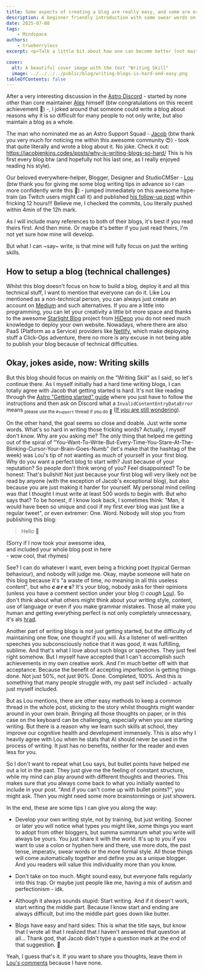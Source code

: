 ```yaml
---
title: Some aspects of creating a blog are really easy, and some are extremely difficult!
description: A beginner friendly introduction with some swear words on how to start writing your own blog post.
date: 2025-07-08
tags:
    - Mindspace
authors:
    - trueberryless
excerpt: <p>Talk a little bit about how one can become better (not master by any means, nobody is perfect) in writing a blog post. These are just my thoughts after two awesome guys from the <a href="https://astro.build/chat">Astro Community</a> (<a class="gh-badge" href="https://github.com/jdtjenkins"><img src="https://github.com/jdtjenkins.png" alt="jdtjenkins" width="16" height="16" style="border-radius:9999px;vertical-align:middle;margin-right:0.4em;">Jacob</a> and <a class="gh-badge" href="https://github.com/louisescher"><img src="https://github.com/louisescher.png" alt="louisescher" width="16" height="16" style="border-radius:9999px;vertical-align:middle;margin-right:0.4em;">Lou</a>) decided to write blogs about how hard and easy it is to write blog posts.</p><p>Please read their posts first as this is the follow-up on both of them:</p><ol><li><a href="https://jacobjenkins.codes/posts/why-is-writing-blogs-so-hard/">"Why is writing blog posts so hard?" - Jacob Jenkins</a></li><li><a href="https://lou.gg/blog/why-writing-blogs-isnt-hard">"Why Writing Blogs isn't hard" - Louis Escher</a></li><li><a href="/blog/writing-blogs-is-hard-and-easy/">"Some aspects of creating a blog are really easy, and some are extremely difficult!" - Felix Schneider</a></li></ol><p>After that you have successfully completed this awesome trilogy of blog posts about blog posts.</p>

cover:
  alt: A beautiful cover image with the text "Writing Skill"
  image: ../../../../public/blog/writing-blogs-is-hard-and-easy.png
tableOfContents: false
---
```


After a very interesting discussion in the [Astro Discord](https://astro.build/chat) - started by none other than core maintainer [Alex](https://github.com/alexanderniebuhr) himself (btw congratulations on this recent achievement 🎉) -, I joked around that someone could write a blog about reasons why it is so difficult for many people to not only write, but also maintain a blog as a whole.

The man who nominated me as an Astro Support Squad - [Jacob](https://github.com/jdtjenkins) (btw thank you very much for noticing me within this awesome community 😍) - took that quite literally and wrote a blog about it. No joke. Check it out: https://jacobjenkins.codes/posts/why-is-writing-blogs-so-hard/ This is his first every blog btw (and hopefully not his last one, as I really enjoyed reading his style).

Our beloved everywhere-helper, Blogger, Designer and StudioCMSer - [Lou](https://github.com/louisescher/) (btw thank you for giving me some blog writing tips in advance so I can more confidently write this 🤩) - jumped immediately on this awesome hype-train (as Twitch users might call it) and published [his follow-up post](https://lou.gg/blog/why-writing-blogs-isnt-hard) within fricking 12 hours!!! Believe me, I checked the commits, Lou literally pushed within 4min of the 12h mark.

As I will include many references to both of their blogs, it's best if you read theirs first. And then mine. Or maybe it's better if you just read theirs, I'm not yet sure how mine will develop.

But what I can ~say~ write, is that mine will fully focus on just the writing skills.

## How to setup a blog (technical challenges)

Whilst this blog doesn't focus on how to build a blog, deploy it and all this technical stuff, I want to mention that everyone can do it. Like Lou mentioned as a non-technical person, you can always just create an account on [Medium](https://medium.com/) and such alternatives. If you are a little into programming, you can let your creativity a little bit more space and thanks to the awesome [Starlight Blog](https://starlight-blog-docs.vercel.app/) project from [HiDeoo](https://github.com/HiDeoo) you do not need much knowledge to deploy your own website. Nowadays, where there are also PaaS (Platform as a Service) providers like [Netlify](https://www.netlify.com/), which make deploying stuff a Click-Ops adventure, there no more is any excuse in not being able to publish your blog because of technical difficulties.

## Okay, jokes aside, now: Writing skills

But this blog should focus on mainly on the "Writing Skill" as I said, so let's continue there. As I myself initially had a hard time writing blogs, I can totally agree with Jacob that getting started is hard. It's not like reading through the [Astro "Getting started" guide](https://docs.astro.build/en/install-and-setup/) where you just have to follow the instructions and then ask on Discord what a `InvalidContentEntryDataError` means <sub>please use the `#support` thread if you do 🫶</sub> ([If you are still wondering](https://docs.astro.build/en/reference/errors/invalid-content-entry-data-error/)).

On the other hand, the goal seems so close and doable. Just write some words. What's so hard in writing those fricking words? Actually, I myself don't know. Why are you asking me? The only thing that helped me getting out of the spiral of "You-Want-To-Write-But-Every-Time-You-Stare-At-The-Blinking-Cursor-Your-Brain-Goes-Numb" (let's make that the hashtag of the week) was Lou's tip of not wanting as much of yourself in your first blog. Why do you want a perfect blog to start with? Just because of your reputation? So people don't think wrong of you? Feel disappointed? To be honest: That's bullshit! Not just because your first blog will very likely not be read by anyone (with the exception of Jacob's exceptional blog), but also because you are just making it harder for yourself. My personal mind ceiling was that I thought I must write at least 500 words to begin with. But who says that? To be honest, if I know look back, I sometimes think: "Man, it would have been so unique and cool if my first ever blog was just like a regular tweet", or even extremer: One. Word. Nobody will stop you from publishing this blog:

> Hello 👋

(Sorry if I now took your awesome idea,  
and included your whole blog post in here  
\- wow cool, that rhymes)

See? I can do whatever I want, even being a fricking poet (typical German behaviour), and nobody will judge me. Okay, maybe someone will hate on this blog because it's "a waste of time, no meaning in all this useless content", but who **_c a r e s_**? It's _your_ blog, <span id="comment-reference" class="fragment-highlight">nobody asks for their opinions (unless you have a comment section under your blog 🙄 _cough_ [Lou](https://lou.gg/blog/why-writing-blogs-isnt-hard#chapter-five-its-the-8th-of-july)</span>). So don't think about what others might think about your writing style, content, use of language or even if you make grammar mistakes. Those all make you human and getting everything perfect is not only completely unnecessary, it's als [hrad](https://jacobjenkins.codes/posts/why-is-writing-blogs-so-hard/#chapter-1---i-want-it-now).

Another part of writing blogs is not just getting started, but the difficulty of maintaining one flow, one thought if you will. As a listener of well-written speeches you subconsciously notice that it was good, it was fulfilling, sublime. And that's what I love about such blogs or speeches. They just feel right somehow. But I myself have accepted that I can't accomplish such achievements in my own creative work. And I'm much better off with that acceptance. Because the benefit of accepting imperfection is getting things done. Not just 50%, not just 90%. Done. Completed, 100%. And this is something that many people struggle with, my past self included - actually just myself included.

But as Lou mentions, there are other easy methods to keep a common thread in the whole post, sticking to the story whilst thoughts might wander around in your own brain. Bringing all those thoughts on paper, or in this case on the keyboard can be challenging, especially when you are starting writing. But there is a reason why we learn such skills at school, they improve our cognitive health and development immensely. This is also why I heavily agree with Lou when he stats that AI should never be used in the process of writing. It just has no benefits, neither for the reader and even less for you.

So I don't want to repeat what Lou says, but bullet points have helped me out a lot in the past. They just give me the feeling of constant structure, while my mind can play around with different thoughts and theories. This makes sure that you always come back to what you initially wanted to include in your post. "And if you can't come up with bullet points?", you might ask. Then you might need some more brainstormings or just showers.

In the end, these are some tips I can give you along the way:

- Develop your own writing style, not by training, but just writing. Sooner or later you will notice what types you might like, some things you want to adopt from other bloggers, but summa summarum what you write will always be yours. You just share it with the world. It's up to you if you want to use a colon or hyphen here and there, use more dots, the past tense, imperativ, swear words or the more formal style. All those things will come automatically together and define you as a unique blogger. And you readers will value this individuality more than you know.

- Don't take on too much. Might sound easy, but everyone falls regularly into this trap. Or maybe just people like me, having a mix of autism and perfectionism - idk.

- Although it always sounds stupid: Start writing. And if it doesn't work, start writing the middle part. Because I know start and ending are always difficult, but imo the middle part goes down like butter.

- Blogs have easy and hard sides: This is what the title says, but know that I wrote all that I realized that I haven't answered that question at all... Thank god, that Jacob didn't type a question mark at the end of that suggestion. 🙏

Yeah, I guess that's it. If you want to share you thoughts, leave them in [Lou's comments](https://lou.gg/blog/why-writing-blogs-isnt-hard) because I have none.